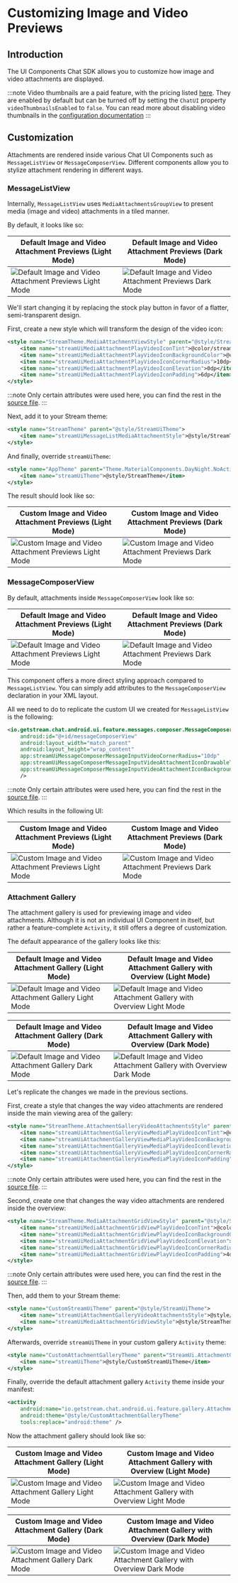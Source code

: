 # Customizing Image and Video Previews

## Introduction

The UI Components Chat SDK allows you to customize how image and video attachments are displayed.

:::note
Video thumbnails are a paid feature, with the pricing listed [here](https://getstream.io/chat/pricing/). They are enabled by default but can be turned off by setting the `ChatUI` property `videoThumbnailsEnabled` to `false`. You can read more about disabling video thumbnails in the [configuration documentation](../03-customizing-components.mdx#disabling-video-thumbnails)
:::

## Customization

Attachments are rendered inside various Chat UI Components such as `MessageListView` or `MessageComposerView`. Different components allow you to stylize attachment rendering in different ways.

### MessageListView

Internally, `MessageListView` uses `MediaAttachmentsGroupView` to present media (image and video) attachments in a tiled manner.

By default, it looks like so:

| Default Image and Video Attachment Previews (Light Mode) | Default Image and Video Attachment Previews (Dark Mode) |
|---|---|
| ![Default Image and Video Attachment Previews Light Mode](../../assets/xml_customizing_image_and_video_attachments_message_list_stock.png) | ![Default Image and Video Attachment Previews Dark Mode](../../assets/xml_customizing_image_and_video_attachments_message_list_stock_dark.png) |

We'll start changing it by replacing the stock play button in favor of a flatter, semi-transparent design.

First, create a new style which will transform the design of the video icon:

```xml
<style name="StreamTheme.MediaAttachmentViewStyle" parent="@style/StreamUiTheme">
    <item name="streamUiMediaAttachmentPlayVideoIconTint">@color/stream_ui_literal_white</item>
    <item name="streamUiMediaAttachmentPlayVideoIconBackgroundColor">@color/stream_ui_literal_black</item>
    <item name="streamUiMediaAttachmentPlayVideoIconCornerRadius">10dp</item>
    <item name="streamUiMediaAttachmentPlayVideoIconElevation">0dp</item>
    <item name="streamUiMediaAttachmentPlayVideoIconPadding">6dp</item>
</style>
```

:::note
Only certain attributes were used here, you can find the rest in the [source file](https://github.com/GetStream/stream-chat-android/blob/main/stream-chat-android-ui-components/src/main/res/values/attrs_media_attachment_view.xml).
:::

Next, add it to your Stream theme:

```xml
<style name="StreamTheme" parent="@style/StreamUiTheme">
    <item name="streamUiMessageListMediaAttachmentStyle">@style/StreamTheme.MediaAttachmentViewStyle</item>
</style>
```

And finally, override `streamUiTheme`:

```xml
<style name="AppTheme" parent="Theme.MaterialComponents.DayNight.NoActionBar">
    <item name="streamUiTheme">@style/StreamTheme</item>
</style>
```

The result should look like so:

| Custom Image and Video Attachment Previews (Light Mode) | Custom Image and Video Attachment Previews (Dark Mode) |
|---|---|
| ![Custom Image and Video Attachment Previews Light Mode](../../assets/xml_customizing_image_and_video_attachments_message_list_custom.png) | ![Custom Image and Video Attachment Previews Dark Mode](../../assets/xml_customizing_image_and_video_attachments_message_list_custom_dark.png) |

### MessageComposerView

By default, attachments inside `MessageComposerView` look like so:

| Default Image and Video Attachment Previews (Light Mode) | Default Image and Video Attachment Previews (Dark Mode) |
|---|---|
| ![Default Image and Video Attachment Previews Light Mode](../../assets/xml_customizing_image_and_video_attachments_message_composer_stock.png) | ![Default Image and Video Attachment Previews Dark Mode](../../assets/xml_customizing_image_and_video_attachments_message_composer_stock_dark.png) |

This component offers a more direct styling approach compared to `MessageListView`. You can simply add attributes to the `MessageComposerView` declaration in your XML layout.

All we need to do to replicate the custom UI we created for `MessageListView` is the following:

```xml {5-7}
<io.getstream.chat.android.ui.feature.messages.composer.MessageComposerView
    android:id="@+id/messageComposerView"
    android:layout_width="match_parent"
    android:layout_height="wrap_content"
    app:streamUiMessageComposerMessageInputVideoCornerRadius="10dp"
    app:streamUiMessageComposerMessageInputVideoAttachmentIconDrawableTint="@color/white"
    app:streamUiMessageComposerMessageInputVideoAttachmentIconBackgroundColor="@color/stream_ui_literal_black"
    />
```

:::note
Only certain attributes were used here, you can find the rest in the [source file](https://github.com/GetStream/stream-chat-android/blob/main/stream-chat-android-ui-components/src/main/res/values/attrs_message_composer_view.xml).
:::

Which results in the following UI:

| Custom Image and Video Attachment Previews (Light Mode) | Custom Image and Video Attachment Previews (Dark Mode) |
|---|---|
| ![Custom Image and Video Attachment Previews Light Mode](../../assets/xml_customizing_image_and_video_attachments_message_composer_custom.png) | ![Custom Image and Video Attachment Previews Dark Mode](../../assets/xml_customizing_image_and_video_attachments_message_composer_custom_dark.png) |

### Attachment Gallery

The attachment gallery is used for previewing image and video attachments. Although it is not an individual UI Component in itself, but rather a feature-complete `Activity`, it still offers a degree of customization.

The default appearance of the gallery looks like this:

| Default Image and Video Attachment Gallery (Light Mode) | Default Image and Video Attachment Gallery with Overview (Light Mode) |
|---|---|
| ![Default Image and Video Attachment Gallery Light Mode](../../assets/xml_customizing_image_and_video_attachments_attachment_gallery_stock.png) | ![Default Image and Video Attachment Gallery with Overview Light Mode](../../assets/xml_customizing_image_and_video_attachments_attachment_gallery_with_overview_stock.png) |

| Default Image and Video Attachment Gallery (Dark Mode) | Default Image and Video Attachment Gallery with Overview (Dark Mode) |
|---|---|
| ![Default Image and Video Attachment Gallery Dark Mode](../../assets/xml_customizing_image_and_video_attachments_attachment_gallery_stock_dark.png) | ![Default Image and Video Attachment Gallery with Overview Dark Mode](../../assets/xml_customizing_image_and_video_attachments_attachment_gallery_with_overview_stock_dark.png) |

Let's replicate the changes we made in the previous sections.

First, create a style that changes the way video attachments are rendered inside the main viewing area of the gallery:

```xml
<style name="StreamTheme.AttachmentGalleryVideoAttachmentsStyle" parent="@style/StreamUiTheme">
    <item name="streamUiAttachmentGalleryViewMediaPlayVideoIconTint">@color/stream_ui_literal_white</item>
    <item name="streamUiAttachmentGalleryViewMediaPlayVideoIconBackgroundColor">@color/stream_ui_literal_black</item>
    <item name="streamUiAttachmentGalleryViewMediaPlayVideoIconElevation">0dp</item>
    <item name="streamUiAttachmentGalleryViewMediaPlayVideoIconCornerRadius">10dp</item>
    <item name="streamUiAttachmentGalleryViewMediaPlayVideoIconPadding">8dp</item>
</style>
```

:::note
Only certain attributes were used here, you can find the rest in the [source file](https://github.com/GetStream/stream-chat-android/blob/main/stream-chat-android-ui-components/src/main/res/values/attrs_attachment_gallery_video_attachments.xml).
:::

Second, create one that changes the way video attachments are rendered inside the overview:

```xml
<style name="StreamTheme.MediaAttachmentGridViewStyle" parent="@style/StreamUiTheme">
    <item name="streamUiMediaAttachmentGridViewPlayVideoIconTint">@color/stream_ui_literal_white</item>
    <item name="streamUiMediaAttachmentGridViewPlayVideoIconBackgroundColor">@color/stream_ui_literal_black</item>
    <item name="streamUiMediaAttachmentGridViewPlayVideoIconElevation">0dp</item>
    <item name="streamUiMediaAttachmentGridViewPlayVideoIconCornerRadius">10dp</item>
    <item name="streamUiMediaAttachmentGridViewPlayVideoIconPadding">4dp</item>
</style>
```

:::note
Only certain attributes were used here, you can find the rest in the [source file](https://github.com/GetStream/stream-chat-android/blob/main/stream-chat-android-ui-components/src/main/res/values/attrs_media_attachment_grid_view.xml).
:::

Then, add them to your Stream theme:

```xml
<style name="CustomStreamUiTheme" parent="@style/StreamUiTheme">
    <item name="streamUiAttachmentGalleryVideoAttachmentsStyle">@style/StreamTheme.AttachmentGalleryVideoAttachmentsStyle</item>
    <item name="streamUiMediaAttachmentGridViewStyle">@style/StreamTheme.MediaAttachmentGridViewStyle</item>
</style>
```

Afterwards, override `streamUiTheme` in your custom gallery `Activity` theme:

```xml
<style name="CustomAttachmentGalleryTheme" parent="StreamUi.AttachmentGallery">
    <item name="streamUiTheme">@style/CustomStreamUiTheme</item>
</style>
```

Finally, override the default attachment gallery `Activity` theme inside your manifest:

```xml
<activity
    android:name="io.getstream.chat.android.ui.feature.gallery.AttachmentGalleryActivity"
    android:theme="@style/CustomAttachmentGalleryTheme"
    tools:replace="android:theme" />
```

Now the attachment gallery should look like so:

| Custom Image and Video Attachment Gallery (Light Mode) | Custom Image and Video Attachment Gallery with Overview (Light Mode) |
|---|---|
| ![Custom Image and Video Attachment Gallery Light Mode](../../assets/xml_customizing_image_and_video_attachments_attachment_gallery_custom.png) | ![Custom Image and Video Attachment Gallery with Overview Light Mode](../../assets/xml_customizing_image_and_video_attachments_attachment_gallery_with_overview_custom.png) |

| Custom Image and Video Attachment Gallery (Dark Mode) | Custom Image and Video Attachment Gallery with Overview (Dark Mode) |
|---|---|
| ![Custom Image and Video Attachment Gallery Dark Mode](../../assets/xml_customizing_image_and_video_attachments_attachment_gallery_custom_dark.png) | ![Custom Image and Video Attachment Gallery with Overview Dark Mode](../../assets/xml_customizing_image_and_video_attachments_attachment_gallery_with_overview_custom_dark.png) |